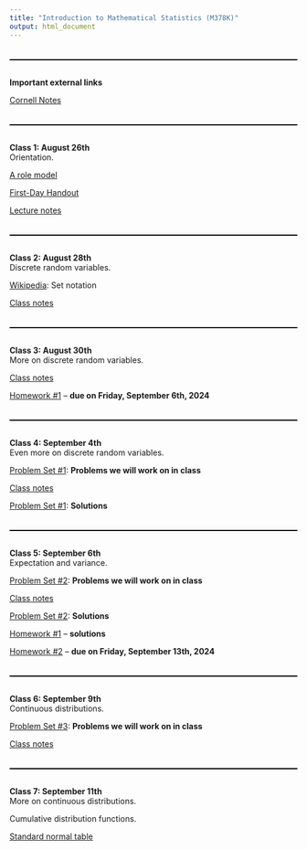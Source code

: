```yaml
---
title: "Introduction to Mathematical Statistics (M378K)"
output: html_document
---
```


<style>
  hr {
      position: relative; 
            top: 20px; 
            border: none; 
            height: 2px; 
            background: black; 
            margin-bottom: 50px; 
  }
</style>

---

**Important external links**

[Cornell Notes](http://lsc.cornell.edu/how-to-study/taking-notes/cornell-note-taking-system/)

---

**Class 1: August 26th**<br>
Orientation. <br>

[A role model](pics/bilbo.jpeg)

[First-Day Handout](syllabus/syllabus-54155.pdf)

[Lecture notes](https://web.ma.utexas.edu/users/gordanz/lecture_notes_page.html)

---

**Class 2: August 28th**<br>
Discrete random variables.<br> 

[Wikipedia](https://en.wikibooks.org/wiki/Set_Theory/Sets): Set notation

[Class notes](notes/m378k-aug-28-2024.pdf)

---

**Class 3: August 30th**<br>
More on discrete random variables.<br>

[Class notes](notes/m378k-aug-30-2024.pdf)

[Homework #1](hw/m378k-hw1-prereqs.pdf) -- **due on Friday, September 6th, 2024**

---

**Class 4: September 4th**<br>
Even more on discrete random variables.<br>

[Problem Set #1](problem-sets/m378k-ps1-discrete-probs.pdf):  **Problems we will work on in class**

[Class notes](notes/m378k-sept-04-2024.pdf)

[Problem Set #1](problem-sets/m378k-ps1-discrete-solns.pdf):  **Solutions**

---

**Class 5: September 6th**<br>
Expectation and variance.<br>

[Problem Set #2](problem-sets/m378k-ps2-discrete-exp-var-probs.pdf):  **Problems we will work on in class**

[Class notes](notes/m378k-sept-06-2024.pdf)

[Problem Set #2](problem-sets/m378k-ps2-discrete-exp-var-solns.pdf):  **Solutions**

[Homework #1](hw/m378k-hw1-prereqs-solns.pdf) -- **solutions**

[Homework #2](hw/m378k-hw2-discrete.pdf) -- **due on Friday, September 13th, 2024**

---

**Class 6: September 9th**<br>
Continuous distributions.<br>

[Problem Set #3](problem-sets/m378k-ps3-continuous-probs.pdf):  **Problems we will work on in class**

[Class notes](notes/m378k-sept-09-2024.pdf)

---

**Class 7: September 11th**<br>
More on continuous distributions.<br>

Cumulative distribution functions.<br>

[Standard normal table](notes/std-normal-table.pdf)

<!--
[Problem Set #3](problem-sets/m378k-ps3-continuous-solns.pdf):  **Solutions**

---

**Class 8: February 2nd**<br>
Conditional probability and the multiplication formula <span style="color: purple;">**(Section 1.4)**</span>.<br>

[Wikipedia](https://en.wikipedia.org/wiki/Groundhog_Day): Groundhog day 

[Problem Set #1](problem-sets/m362k-ps1-cond-prob-ind-probs.pdf): **Problems**

[Class notes](notes/m362k-feb-02-2024.pdf)

[Wikipedia](https://en.wikipedia.org/wiki/Monty_Hall_problem): The Monty Hall problem

[Homework #2](hw/m362k-hw2-probability-probs.pdf) -- **due on Friday, February 9th**

---

**Class 9: February 5th**<br>
Independence and probability trees <span style="color: purple;">**(Section 1.4)**</span>.<br>

[Problem Set #1](problem-sets/m362k-ps1-cond-prob-ind-solns.pdf): **Solutions**

Bayes' rule <span style="color: purple;">**(Section 1.5)**</span>.<br>

[Class notes](notes/m362k-feb-05-2024.pdf)

---

**Class 10: February 7th**<br>
More on the Bayes rule <span style="color: purple;">**(Section 1.5)**</span>.<br>

[Class notes](notes/m362k-feb-07-2024.pdf)

[In-Term One](exams/m362k-one-topics.pdf): Topics

[Practice for In-Term One](exams/m362k-one-sample-probs.pdf) -- **problems** 

[Practice for In-Term One](exams/m362k-one-sample-solns.pdf) -- **solutions** 

---

**Class 11: February 9th**<br>
Bayes' rule practice.<br>

[Problem packet](problem-sets/sample-p-bayes.pdf)

[Class notes](notes/m362k-feb-09-2024.pdf)

---

**Class 12: February 12th**<br>
Sequences of events <span style="color: purple;">**(Section 1.6)**</span>.<br>

[Class notes](notes/m362k-feb-12-2024.pdf)

---

**Class 13: February 14th**<br>
<span style="color: red;">**In-Term One**</span><br>

[In-Term One](exams/m362k-one-solns.pdf) -- **solutions** 

---

**Class 14: February 16th**<br>
Geometric distribution [cont'd].<br>

[Mathematica demonstration](https://demonstrations.wolfram.com/GeometricDistribution/): The geometric distribution

[Problem Set #2](problem-sets/m362k-ps2-geom-distn-probs.pdf): **Problems**

[Problem Set #2](problem-sets/m362k-ps2-geom-distn-solns.pdf): **Solutions**

The binomial distribution <span style="color: purple;">**(Section 2.1)**</span>.<br>

[Class notes](notes/m362k-feb-16-2024.pdf)

[Homework #3](hw/m362k-hw3-geometric-probs.pdf) -- **due on Friday, February 23rd**

---

**Class 15: February 19th**<br>
More on the binomial distribution <span style="color: purple;">**(Section 2.1)**</span>.<br>

[Wikipedia](https://en.wikipedia.org/wiki/Binomial_theorem): The binomial theorem 

[Wikipedia](https://en.wikipedia.org/wiki/Pascal%27s_triangle): Pascal's triangle

[Mathematica demonstration](https://demonstrations.wolfram.com/BinomialProbabilityDistribution/): The binomial distribution

[Class notes](notes/m362k-feb-19-2024.pdf)

[Homework #4](hw/m362k-hw4-binomial-probs.pdf) -- **due on Friday, March 1st**

---
 
**Class 16: February 21st**<br>
Even more on the binomial distribution <span style="color: purple;">**(Section 2.1)**</span>.<br>

[Problem](problem-sets/p-exam-binom.pdf)

The normal distribution <span style="color: purple;">**(Section 2.2)**</span>.<br>

[Standard Normal Distribution Areas](http://demonstrations.wolfram.com/StandardNormalDistributionAreas/){.demonstrationHyperlink} from the [Wolfram Demonstrations Project](http://demonstrations.wolfram.com/){.demonstrationHyperlink} by Ian McLeod 

[Class notes](notes/m362k-feb-21-2024.pdf)

---

**Class 17: February 23rd**<br>
More on the normal distribution <span style="color: purple;">**(Section 2.1)**</span>.<br>

[Class notes](notes/m362k-feb-23-2024.pdf)

[Standard normal table](notes/std-normal-table.pdf)

---

**Class 18: February 26th**<br>
More on the normal distribution <span style="color: purple;">**(Section 2.1)**</span>.<br>

[The Normal Distribution](http://demonstrations.wolfram.com/TheNormalDistribution/) from the [Wolfram Demonstrations Project](http://demonstrations.wolfram.com/){.demonstrationHyperlink} by Ian McLeod 

[Area of a Normal Distribution](http://demonstrations.wolfram.com/AreaOfANormalDistribution/){.demonstrationHyperlink} from the [Wolfram Demonstrations Project](http://demonstrations.wolfram.com/){.demonstrationHyperlink} by Eric Schulz 

The normal approximation to the binomial distribution <span style="color: purple;">**(Section 2.2)**</span>.<br>

[Class notes](notes/m362k-feb-26-2024.pdf)

---

**Class 19: February 28th**<br>
More on the normal approximation to the binomial distribution <span style="color: purple;">**(Section 2.2)**</span>.<br>

[Mathematica demonstration](http://demonstrations.wolfram.com/IllustratingTheCentralLimitTheoremWithSumsOfBernoulliRandomV/): The Normal Approximation to the Binomial Distribution

[Class notes](notes/m362k-feb-28-2024.pdf)

[Homework #5](hw/m362k-hw5-probs.pdf) -- **due on Friday, March 8th**

[In-Term Two](exams/m362k-two-topics.pdf): Topics

[Practice for In-Term Two](exams/m362k-two-sample-probs.pdf): Problems

[Practice for In-Term Two](exams/m362k-two-sample-solns.pdf): Solutions

---

**Class 20: March 1st**<br>
The Poisson approximation <span style="color: purple;">**(Section 2.4)**</span>.<br>

[Class notes](notes/m362k-mar-01-2024.pdf)

[Wikipedia](https://en.wikipedia.org/wiki/Poisson_distribution): The Poisson distribution

[Mathematica demonstration](https://demonstrations.wolfram.com/PoissonDistribution/#embed): The Poisson Distribution

[Mathematica demonstration](https://demonstrations.wolfram.com/BinomialApproximationToAPoissonRandomVariable/): The Poisson Approximation to the Binomial Distribution

---

**Class 21: March 4th**<br>
Introduction to random variables <span style="color: purple;">**(Section 3.1)**</span>.<br>

[Class notes](notes/m362k-mar-04-2024.pdf)

[Homework #6](hw/m362k-hw6-normal-approx.pdf) -- **due on Friday, March 22nd**

---

**Class 22: March 6th**<br>
<span style="color: red;">**In-Term Two**</span><br>

[In-Term Two](exams/m362k-two-solns.pdf) -- **solutions** 

---

**Class 23: March 8th**<br>
Functions of random variables <span style="color: purple;">**(Section 3.1)**</span>.<br>

The cumulative distribution function (cdf) <span style="color: purple;">**(Section 4.5)**</span>.<br>

[Class notes](notes/m362k-mar-08-2024.pdf)

---

**Class 24: March 18th**<br>
More on random variables <span style="color: purple;">**(Section 3.1)**</span>.<br>

[Class notes](notes/m362k-mar-18-2024.pdf)

[Homework #7](hw/m362k-hw7-rvs.pdf) -- **due on Friday, March 29th**

---

**Class 25: March 20th**<br>
Functions of pairs of random variables <span style="color: purple;">**(Section 3.1)**</span>.<br>

[Class notes](notes/m362k-mar-20-2024.pdf)

---

**Class 26: March 22nd**<br>
Independent pairs <span style="color: purple;">**(Section 3.1)**</span>.<br>

[Class notes](notes/m362k-mar-22-2024.pdf)

---

**Class 27: March 25th**<br>
Expectation <span style="color: purple;">**(Section 3.2)**</span>.<br>

[Class notes](notes/m362k-mar-25-2024.pdf)

[Homework #8](hw/m362k-hw8-more-rvs.pdf) -- **due on Friday, April 5th**

---

**Class 28: March 27th**<br>
Markov's and Chebishev's inequalities <span style="color: purple;">**(Section 3.2)**</span>.<br> 

[Class notes](notes/m362k-mar-27-2024.pdf)

---

**Class 29: March 29th**<br>
Standard deviation and the normal approximation <span style="color: purple;">**(Section 3.3)**</span>.<br>

[Class notes](notes/m362k-mar-29-2024.pdf)

[Homework #9](hw/m362k-hw9-expectation.pdf) -- **due on Friday, April 12th**

[Extra credit #1](extra-credit/m362k-ec1-sally-clark.pdf) -- **due on Friday, April 26th and worth an extra 3 points on your final score in the course**

---

**Class 30: April 1st**<br>
The covariance formula <span style="color: purple;">**(Section 3.3)**</span>.<br>

[Class notes](notes/m362k-apr-01-2024.pdf)

---

**Class 31: April 3rd**<br>
The Central Limit Theorem <span style="color: purple;">**(Section 3.3)**</span>.<br>

[Class notes](notes/m362k-apr-03-2024.pdf)

---

**Class 32: April 5th**<br>
Discrete distributions <span style="color: purple;">**(Section 3.4)**</span>.<br>

[Class notes](notes/m362k-apr-05-2024.pdf)

[Homework #10](hw/m362k-hw10-discrete.pdf) -- **due on Friday, April 19th**

---

**Class 33: April 8th**<br>
<span style="color: red;">**Solar Eclipse**</span><br>

---

**Class 34: April 10th**<br>
More on discrete distributions <span style="color: purple;">**(Section 3.4)**</span>.<br>

[Class notes](notes/m362k-apr-10-2024.pdf)

[Homework #11](hw/m362k-hw11-more-discrete.pdf) -- **due on Friday, April 26th**

---

**Class 35: April 12th**<br>
The Poisson distribution <span style="color: purple;">**(Section 3.5)**</span>.<br>

[Class notes](notes/m362k-apr-12-2024.pdf)

**Suggested textbook problem:** 3.5.3. 

---

**Class 36: April 15th**<br>
Continuous distributions <span style="color: purple;">**(Section 4.1)**</span>.<br>

[Class notes](notes/m362k-apr-15-2024.pdf)

---

**Class 37: April 17th**<br>
Expectations of continuous random variables.<span style="color: purple;">**(Section 4.1)**</span>.<br>

**Suggested textbook problems:** 4.1.4, 4.1.6, 4.5.4, 4.5.5, 4.5.6 a,b,c

The normal distribution [revisited] <span style="color: purple;">**(Section 4.1)**</span>.<br>

[Class notes](notes/m362k-apr-17-2024.pdf)

[In-Term Three](exams/m362k-three-topics.pdf): Topics

[Practice for In-Term Three](exams/m362k-three-sample-probs.pdf): Problems

[Practice for In-Term Three](exams/m362k-three-sample-solns.pdf): Solutions

---

**Class 38: April 19**<br>
More on the central limit theorem.<span style="color: purple;">**(Section 4.1)**</span>.<br>

The exponential distribution <span style="color: purple;">**(Section 4.2)**</span>.<br>

[Class notes](notes/m362k-apr-19-2024.pdf)

---

**Class 39: April 22nd**<br>
More on the exponential distribution <span style="color: purple;">**(Section 4.2)**</span>.<br>

[Problem packet](problem-sets/m362k-sample-p-exponential.pdf)

[Class notes](notes/m362k-apr-22-2024.pdf)

**Suggested textbook problem:** 4.2.1

---

**Class 40: April 24th**<br>
<span style="color: red;">**In-Term Three**</span><br>

[In-Term Three](exams/m362k-three-solns.pdf) -- **solutions**

---

**Class 41: April 26th**<br>
Change of variable <span style="color: purple;">**(Section 4.4)**</span>.<br>

[Class notes](notes/m362k-apr-26-2024.pdf)

**Suggested textbook problems:** 4.4.3, 4.4.6

---

**Class 42: April 29th**<br>
Jointly uniform random variables and joint densities <span style="color: purple;">**(Section 5.1 and 5.2)**</span>.<br>

**Suggested textbook problems:** 5.1.3, 5.1.4

Independent normal random variables <span style="color: purple;">**(Section 5.1 and 5.2)**</span>.<br>

[Class notes](notes/m362k-apr-29-2024.pdf)

---

[The Final Exam](exams/m362k-final-topics.pdf): Topics

[Practice for the Final Exam](exams/m362k-final-sample-probs.pdf) -- **problems** 

[Practice for the Final Exam](exams/m362k-final-sample-solns.pdf) -- **solutions** 

-->

